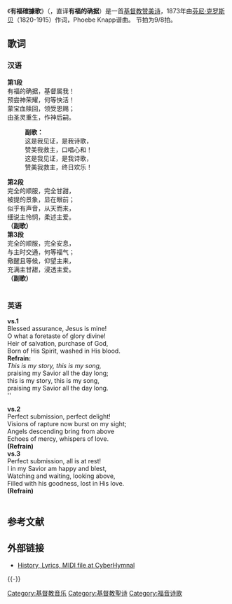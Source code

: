 {{Infobox hymn
|Name           = 有福確據歌
|OriName        = ''Blessed Assurance''
|OtherNames     = 有福的确据
|WordsBy        = [[芬尼·克罗斯贝|芬尼·克罗斯贝]]
|MusicBy        = Phoebe Knapp
|Image          = 
|Produced       = 
|Published      = 
|OrigLanguage   = [[英语|英语]]
|TranslatedBy   = 
|TranslatedPub  = 
|Beat           = 9/8
|Section        = 
|TradMelodyName = 
|Audio          = 
}}

《'''有福確據歌'''》（{{lang-en|'''Blessed Assurance'''}}，直译'''有福的确据'''）是一首[[基督教|基督教]][[赞美诗|赞美诗]]，1873年由[[芬尼·克罗斯贝|芬尼·克罗斯贝]]（1820-1915）作词，Phoebe Knapp谱曲。<!-- syllabic meter is 9.10.9.9 with a refrain of 9.9.9.9. -->节拍为9/8拍。

<!-- Crosby reported that Knapp played the melody for her on the piano, who then asked Crosby what the tune “said”.  Crosby replied, “Blessed assurance, Jesus is mine!” and went on to write three verses and a refrain for it: -->

== 歌词 ==
=== 汉语 ===
'''第1段'''<br>
有福的确据，基督属我！<br>
预尝神荣耀，何等快活！<br>
蒙宝血赎回，领受恩赐；<br>
由圣灵重生，作神后嗣。<br>

:'''副歌：'''<br>
:这是我见证，是我诗歌，<br>
:赞美我救主，口唱心和！<br>
:这是我见证，是我诗歌，<br>
:赞美我救主，终日欢乐！<br>

'''第2段'''<br>
完全的顺服，完全甘甜，<br>
被提的景象，显在眼前；<br>
似乎有声音，从天而来，<br>
细说主怜悯，柔述主爱。<br>

'''（副歌）'''<br>

'''第3段'''<br>
完全的顺服，完全安息，<br>
与主时交通，何等福气；<br>
儆醒且等候，仰望主来，<br>
充满主甘甜，浸透主爱。<br>
'''（副歌）'''<br>
<br>

=== 英语 ===
'''vs.1'''<br>
Blessed assurance, Jesus is mine!<br>
O what a foretaste of glory divine!<br>
Heir of salvation, purchase of God, <br>
Born of His Spirit, washed in His blood.<br>

'''Refrain:'''<br>
''This is my story, this is my song, <br>
''praising my Savior all the day long; <br>''
''this is my story, this is my song, <br>''
''praising my Savior all the day long. <br>''

'''vs.2'''<br>
Perfect submission, perfect delight! <br>
Visions of rapture now burst on my sight; <br>
Angels descending bring from above <br>
Echoes of mercy, whispers of love. <br>

'''(Refrain)'''<br>

'''vs.3'''<br>
Perfect submission, all is at rest! <br>
I in my Savior am happy and blest, <br>
Watching and waiting, looking above, <br>
Filled with his goodness, lost in His love. <br>
'''(Refrain)'''<br>
<br>

<!--
“Blessed Assurance” was sung in the movie ''[[The_Trip_to_Bountiful|The Trip to Bountiful]]''.  

It has been recorded numerous times, including by
* [[George_Beverly_Shea|George Beverly Shea]]
* [[Cece_Winans|Cece Winans]] on ''Alone in His Presence''
* [[Gladys_Knight_and_the_Saints_Unified_Voices|Gladys Knight and the Saints Unified Voices]] on the Grammy Award-winning ''One Voice'' (Many Roads Records, January 2005)
* [[Cynthia_Clawson|Cynthia Clawson]] on ''Blessed Assurance: Songs My Grandmother Taught Me''
* [[Randy_Travis|Randy Travis]] on ''Worship and Faith'' (Curb Records, November 2003)
* [[The_Isaacs|The Isaacs]] on ''The Best of The Isaacs''- Favorites from the Homecoming Series  (Gaither Gospel Series, August 2004)
* [[Sandi_Patty|Sandi Patty]] on ''Songs of Faith...Songs of Inspiration'' (INO Records, September 2004)
* [[Delores_Winans|Delores Winans]] on ''Hymns From My Heart'' (EMI Gospel, October 2004) -->

== 参考文献 ==
{{Reflist}}

== 外部链接==
* [https://web.archive.org/web/20100629144635/http://www.cyberhymnal.org/htm/b/l/e/blesseda.htm History, Lyrics, MIDI file at CyberHymnal]

{{-}}
{{赞美诗新编|修}}

[[Category:基督教音乐|Category:基督教音乐]]
[[Category:基督教聖诗|Category:基督教聖诗]]
[[Category:福音诗歌|Category:福音诗歌]]